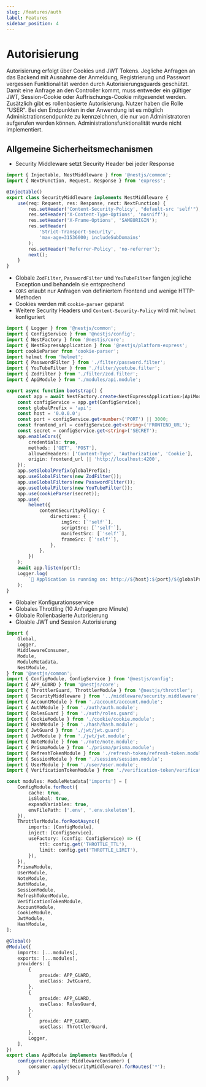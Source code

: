 ```yaml
---
slug: /features/auth
label: Features
sidebar_position: 4
---
```


# Autorisierung

Autorisierung erfolgt über Cookies und JWT Tokens.
Jegliche Anfragen an das Backend mit Ausnahme der Anmeldung, Registrierung und Passwort vergessen Funktionalität werden durch Autorisierungsguards geschützt.
Damit eine Anfrage an den Controller kommt, muss entweder ein gültiger JWT, Session-Cookie oder Auffrischungs-Cookie mitgesendet werden.
Zusätzlich gibt es rollenbasierte Autorisierung. Nutzer haben die Rolle "USER".
Bei den Endpunkten in der Anwendung ist es möglich Administrationsendpunkte zu kennzeichnen, die nur von Administratoren aufgerufen werden können.
Administrationsfunktionalität wurde nicht implementiert.

## Allgemeine Sicherheitsmechanismen

-   Security Middleware setzt Security Header bei jeder Response

```typescript
import { Injectable, NestMiddleware } from '@nestjs/common';
import { NextFunction, Request, Response } from 'express';

@Injectable()
export class SecurityMiddleware implements NestMiddleware {
    use(req: Request, res: Response, next: NextFunction) {
        res.setHeader('Content-Security-Policy', "default-src 'self'");
        res.setHeader('X-Content-Type-Options', 'nosniff');
        res.setHeader('X-Frame-Options', 'SAMEORIGIN');
        res.setHeader(
            'Strict-Transport-Security',
            'max-age=31536000; includeSubDomains'
        );
        res.setHeader('Referrer-Policy', 'no-referrer');
        next();
    }
}
```

-   Globale `ZodFilter`, `PasswordFilter` und `YouTubeFilter` fangen jegliche Exception und behandeln sie entsprechend
-   `CORS` erlaubt nur Anfragen von definiertem Frontend und wenige HTTP-Methoden
-   Cookies werden mit `cookie-parser` geparst
-   Weitere Security Headers und `Content-Security-Policy` wird mit `helmet` konfiguriert

```typescript
import { Logger } from '@nestjs/common';
import { ConfigService } from '@nestjs/config';
import { NestFactory } from '@nestjs/core';
import { NestExpressApplication } from '@nestjs/platform-express';
import cookieParser from 'cookie-parser';
import helmet from 'helmet';
import { PasswordFilter } from './filter/password.filter';
import { YouTubeFilter } from './filter/youtube.filter';
import { ZodFilter } from './filter/zod.filter';
import { ApiModule } from './modules/api.module';

export async function bootstrap() {
    const app = await NestFactory.create<NestExpressApplication>(ApiModule);
    const configService = app.get(ConfigService);
    const globalPrefix = 'api';
    const host = '0.0.0.0';
    const port = configService.get<number>('PORT') || 3000;
    const frontend_url = configService.get<string>('FRONTEND_URL');
    const secret = configService.get<string>('SECRET');
    app.enableCors({
        credentials: true,
        methods: ['GET', 'POST'],
        allowedHeaders: ['Content-Type', 'Authorization', 'Cookie'],
        origin: frontend_url || 'http://localhost:4200',
    });
    app.setGlobalPrefix(globalPrefix);
    app.useGlobalFilters(new ZodFilter());
    app.useGlobalFilters(new PasswordFilter());
    app.useGlobalFilters(new YouTubeFilter());
    app.use(cookieParser(secret));
    app.use(
        helmet({
            contentSecurityPolicy: {
                directives: {
                    imgSrc: [`'self'`],
                    scriptSrc: [`'self'`],
                    manifestSrc: [`'self'`],
                    frameSrc: [`'self'`],
                },
            },
        })
    );
    await app.listen(port);
    Logger.log(
        `🚀 Application is running on: http://${host}:${port}/${globalPrefix}`
    );
}
```

-   Globaler Konfigurationsservice
-   Globales Throttling (10 Anfragen pro Minute)
-   Globale Rollenbasierte Autorisierung
-   Gloable JWT und Session Autorisierung

```typescript
import {
    Global,
    Logger,
    MiddlewareConsumer,
    Module,
    ModuleMetadata,
    NestModule,
} from '@nestjs/common';
import { ConfigModule, ConfigService } from '@nestjs/config';
import { APP_GUARD } from '@nestjs/core';
import { ThrottlerGuard, ThrottlerModule } from '@nestjs/throttler';
import { SecurityMiddleware } from '../middleware/security.middleware';
import { AccountModule } from './account/account.module';
import { AuthModule } from './auth/auth.module';
import { RolesGuard } from './auth/roles.guard';
import { CookieModule } from './cookie/cookie.module';
import { HashModule } from './hash/hash.module';
import { JwtGuard } from './jwt/jwt.guard';
import { JwtModule } from './jwt/jwt.module';
import { NoteModule } from './note/note.module';
import { PrismaModule } from './prisma/prisma.module';
import { RefreshTokenModule } from './refresh-token/refresh-token.module';
import { SessionModule } from './session/session.module';
import { UserModule } from './user/user.module';
import { VerificationTokenModule } from './verification-token/verification-token.module';

const modules: ModuleMetadata['imports'] = [
    ConfigModule.forRoot({
        cache: true,
        isGlobal: true,
        expandVariables: true,
        envFilePath: ['.env', '.env.skeleton'],
    }),
    ThrottlerModule.forRootAsync({
        imports: [ConfigModule],
        inject: [ConfigService],
        useFactory: (config: ConfigService) => ({
            ttl: config.get('THROTTLE_TTL'),
            limit: config.get('THROTTLE_LIMIT'),
        }),
    }),
    PrismaModule,
    UserModule,
    NoteModule,
    AuthModule,
    SessionModule,
    RefreshTokenModule,
    VerificationTokenModule,
    AccountModule,
    CookieModule,
    JwtModule,
    HashModule,
];

@Global()
@Module({
    imports: [...modules],
    exports: [...modules],
    providers: [
        {
            provide: APP_GUARD,
            useClass: JwtGuard,
        },
        {
            provide: APP_GUARD,
            useClass: RolesGuard,
        },
        {
            provide: APP_GUARD,
            useClass: ThrottlerGuard,
        },
        Logger,
    ],
})
export class ApiModule implements NestModule {
    configure(consumer: MiddlewareConsumer) {
        consumer.apply(SecurityMiddleware).forRoutes('*');
    }
}
```
